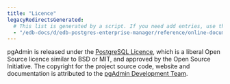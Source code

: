```yaml
---
title: "Licence"
legacyRedirectsGenerated:
  # This list is generated by a script. If you need add entries, use the `legacyRedirects` key.
  - "/edb-docs/d/edb-postgres-enterprise-manager/reference/online-documentation/8.0/licence.html"
---
```


<div id="licence" class="registered_link"></div>

pgAdmin is released under the [PostgreSQL Licence](http://www.postgresql.org/about/licence), which is a liberal Open Source licence similar to BSD or MIT, and approved by the Open Source Initiative. The copyright for the project source code, website and documentation is attributed to the [pgAdmin Development Team](https://www.pgadmin.org/development/team.php).
